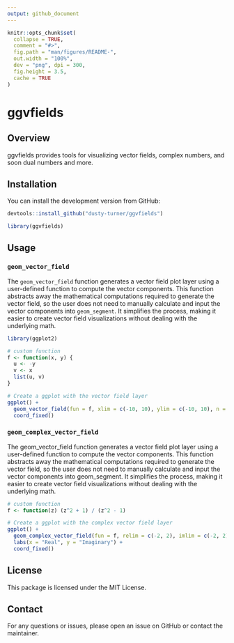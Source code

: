 ```yaml
---
output: github_document
---
```


<!-- README.md is generated from README.Rmd. Please edit that file -->

```r
knitr::opts_chunk$set(
  collapse = TRUE,
  comment = "#>",
  fig.path = "man/figures/README-",
  out.width = "100%",
  dev = "png", dpi = 300,
  fig.height = 3.5, 
  cache = TRUE
)
```

# ggvfields

## Overview

ggvfields provides tools for visualizing vector fields, complex numbers, and soon dual numbers and more. 


## Installation


You can install the development version from GitHub:

```r
devtools::install_github("dusty-turner/ggvfields")
```

```r
library(ggvfields)
```

## Usage

### `geom_vector_field`

The `geom_vector_field` function generates a vector field plot layer using a user-defined function to compute the vector components. This function abstracts away the mathematical computations required to generate the vector field, so the user does not need to manually calculate and input the vector components into `geom_segment`. It simplifies the process, making it easier to create vector field visualizations without dealing with the underlying math.

```r
library(ggplot2)

# custom function
f <- function(x, y) {
  u <- -y
  v <- x
  list(u, v)
}

# Create a ggplot with the vector field layer
ggplot() +
  geom_vector_field(fun = f, xlim = c(-10, 10), ylim = c(-10, 10), n = 20) +
  coord_fixed()
```

### `geom_complex_vector_field`

The geom_vector_field function generates a vector field plot layer using a user-defined function to compute the vector components. This function abstracts away the mathematical computations required to generate the vector field, so the user does not need to manually calculate and input the vector components into geom_segment. It simplifies the process, making it easier to create vector field visualizations without dealing with the underlying math.

```r
# custom function
f <- function(z) (z^2 + 1) / (z^2 - 1)

# Create a ggplot with the complex vector field layer
ggplot() +
  geom_complex_vector_field(fun = f, relim = c(-2, 2), imlim = c(-2, 2), n = 100) +
  labs(x = "Real", y = "Imaginary") +
  coord_fixed()
```

## License

This package is licensed under the MIT License.

## Contact

For any questions or issues, please open an issue on GitHub or contact the maintainer.

